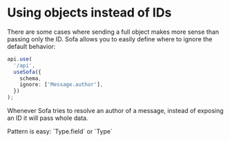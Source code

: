 
# Using objects instead of IDs

There are some cases where sending a full object makes more sense than passing only the ID. Sofa allows you to easily define where to ignore the default behavior:

```typescript
api.use(
  '/api',
  useSofa({
    schema,
    ignore: ['Message.author'],
  })
);
```

Whenever Sofa tries to resolve an author of a message, instead of exposing an ID it will pass whole data.

<Callout type="info">
Pattern is easy: `Type.field` or `Type`
</Callout>